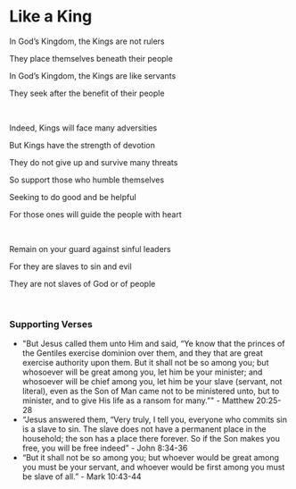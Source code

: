 # Like a King

In God’s Kingdom, the Kings are not rulers

They place themselves beneath their people

In God’s Kingdom, the Kings are like servants

They seek after the benefit of their people

<br />

Indeed, Kings will face many adversities

But Kings have the strength of devotion

They do not give up and survive many threats

So support those who humble themselves

Seeking to do good and be helpful

For those ones will guide the people with heart

<br />

Remain on your guard against sinful leaders

For they are slaves to sin and evil

They are not slaves of God or of people

<br />

### Supporting Verses

- "But Jesus called them unto Him and said, “Ye know that the princes of the Gentiles exercise dominion over them, and they that are great exercise authority upon them. But it shall not be so among you; but whosoever will be great among you, let him be your minister; and whosoever will be chief among you, let him be your slave (servant, not literal), even as the Son of Man came not to be ministered unto, but to minister, and to give His life as a ransom for many.”" - Matthew 20:25-28
- “Jesus answered them, “Very truly, I tell you, everyone who commits sin is a slave to sin. The slave does not have a permanent place in the household; the son has a place there forever. So if the Son makes you free, you will be free indeed” - John 8:34-36
- “But it shall not be so among you; but whoever would be great among you must be your servant, and whoever would be first among you must be slave of all.” - Mark 10:43-44
